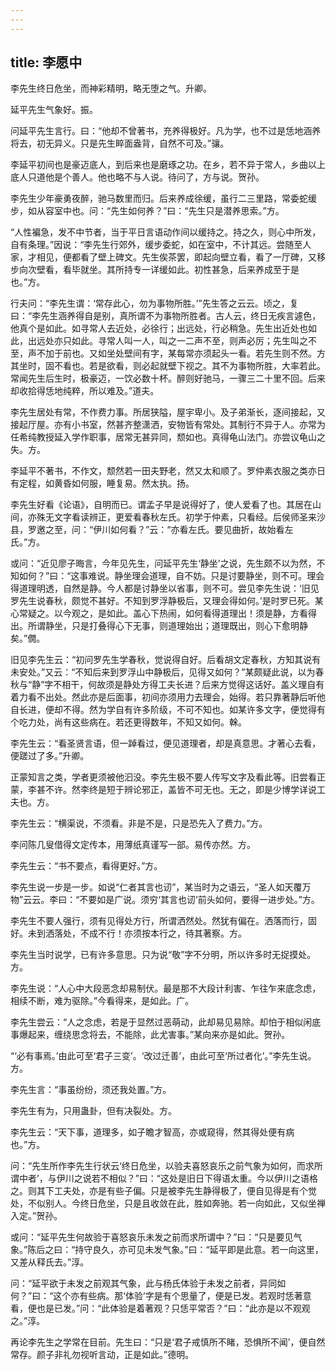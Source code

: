 ```yaml
---
---
---
```

title: 李愿中
---







李先生终日危坐，而神彩精明，略无堕之气。升卿。

延平先生气象好。振。

问延平先生言行。曰：“他却不曾著书，充养得极好。凡为学，也不过是恁地涵养将去，初无异义。只是先生睟面盎背，自然不可及。”骧。

李延平初间也是豪迈底人，到后来也是磨琢之功。在乡，若不异于常人，乡曲以上底人只道他是个善人。他也略不与人说。待问了，方与说。贺孙。

李先生少年豪勇夜醉，驰马数里而归。后来养成徐缓，虽行二三里路，常委蛇缓步，如从容室中也。问：“先生如何养？”曰：“先生只是潜养思索。”方。

“人性褊急，发不中节者，当于平日言语动作间以缓持之。持之久，则心中所发，自有条理。”因说：“李先生行郊外，缓步委蛇，如在室中，不计其远。尝随至人家，才相见，便都看了壁上碑文。先生俟茶罢，即起向壁立看，看了一厅碑，又移步向次壁看，看毕就坐。其所持专一详缓如此。初性甚急，后来养成至于是也。”方。

行夫问：“李先生谓：‘常存此心，勿为事物所胜。’”先生答之云云。顷之，复曰：“李先生涵养得自是别，真所谓不为事物所胜者。古人云，终日无疾言遽色，他真个是如此。如寻常人去近处，必徐行；出远处，行必稍急。先生出近处也如此，出远处亦只如此。寻常人叫一人，叫之一二声不至，则声必厉；先生叫之不至，声不加于前也。又如坐处壁间有字，某每常亦须起头一看。若先生则不然。方其坐时，固不看也。若是欲看，则必起就壁下视之。其不为事物所胜，大率若此。常闻先生后生时，极豪迈，一饮必数十杯。醉则好驰马，一骤三二十里不回。后来却收拾得恁地纯粹，所以难及。”道夫。

李先生居处有常，不作费力事。所居狭隘，屋宇卑小。及子弟渐长，逐间接起，又接起厅屋。亦有小书室，然甚齐整潇洒，安物皆有常处。其制行不异于人。亦常为任希纯教授延入学作职事，居常无甚异同，颓如也。真得龟山法门。亦尝议龟山之失。方。

李延平不著书，不作文，颓然若一田夫野老，然又太和顺了。罗仲素衣服之类亦日有定程，如黄昏如何服，睡复易。然太执。扬。

李先生好看《论语》，自明而已。谓孟子早是说得好了，使人爱看了也。其居在山间，亦殊无文字看读辨正，更爱看春秋左氏。初学于仲素，只看经。后侯师圣来沙县，罗邀之至，问：“伊川如何看？”云：“亦看左氏。要见曲折，故始看左氏。”方。

或问：“近见廖子晦言，今年见先生，问延平先生‘静坐’之说，先生颇不以为然，不知如何？”曰：“这事难说。静坐理会道理，自不妨。只是讨要静坐，则不可。理会得道理明透，自然是静。今人都是讨静坐以省事，则不可。尝见李先生说：‘旧见罗先生说春秋，颇觉不甚好。不知到罗浮静极后，又理会得如何。’是时罗已死。某心常疑之。以今观之，是如此。盖心下热闹，如何看得道理出！须是静，方看得出。所谓静坐，只是打叠得心下无事，则道理始出；道理既出，则心下愈明静矣。”僩。

旧见李先生云：“初问罗先生学春秋，觉说得自好。后看胡文定春秋，方知其说有未安处。”又云：“不知后来到罗浮山中静极后，见得又如何？”某颇疑此说，以为春秋与“静”字不相干，何故须是静处方得工夫长进？后来方觉得这话好。盖义理自有着力看不出处。然此亦是后面事，初间亦须用力去理会，始得。若只靠著静后听他自长进，便却不得。然为学自有许多阶级，不可不知也。如某许多文字，便觉得有个吃力处，尚有这些病在。若还更得数年，不知又如何。榦。

李先生云：“看圣贤言语，但一踔看过，便见道理者，却是真意思。才著心去看，便蹉过了多。”升卿。

正蒙知言之类，学者更须被他汩没。李先生极不要人传写文字及看此等。旧尝看正蒙，李甚不许。然李终是短于辨论邪正，盖皆不可无也。无之，即是少博学详说工夫也。方。

李先生云：“横渠说，不须看。非是不是，只是恐先入了费力。”方。

李问陈几叟借得文定传本，用薄纸真谨写一部。易传亦然。方。

李先生云：“书不要点，看得更好。”方。

李先生说一步是一步。如说“仁者其言也讱”，某当时为之语云，“圣人如天覆万物”云云。李曰：“不要如是广说。须穷‘其言也讱’前头如何，要得一进步处。”方。

李先生不要人强行，须有见得处方行，所谓洒然处。然犹有偏在。洒落而行，固好。未到洒落处，不成不行！亦须按本行之，待其著察。方。

李先生当时说学，已有许多意思。只为说“敬”字不分明，所以许多时无捉摸处。方。

李先生说：“人心中大段恶念却易制伏。最是那不大段计利害、乍往乍来底念虑，相续不断，难为驱除。”今看得来，是如此。广。

李先生尝云：“人之念虑，若是于显然过恶萌动，此却易见易除。却怕于相似闲底事爆起来，缠绕思念将去，不能除，此尤害事。”某向来亦是如此。贺孙。

“‘必有事焉。’由此可至‘君子三变’。‘改过迁善’，由此可至‘所过者化’。”李先生说。方。

李先生言：“事虽纷纷，须还我处置。”方。

李先生有为，只用蛊卦，但有决裂处。方。

李先生云：“天下事，道理多，如子瞻才智高，亦或窥得，然其得处便有病也。”方。

问：“先生所作李先生行状云‘终日危坐，以验夫喜怒哀乐之前气象为如何，而求所谓中者’，与伊川之说若不相似？”曰：“这处是旧日下得语太重。今以伊川之语格之。则其下工夫处，亦是有些子偏。只是被李先生静得极了，便自见得是有个觉处，不似别人。今终日危坐，只是且收敛在此，胜如奔驰。若一向如此，又似坐禅入定。”贺孙。

或问：“延平先生何故验于喜怒哀乐未发之前而求所谓中？”曰：“只是要见气象。”陈后之曰：“持守良久，亦可见未发气象。”曰：“延平即是此意。若一向这里，又差从释氏去。”淳。

问：“延平欲于未发之前观其气象，此与杨氏体验于未发之前者，异同如何？”曰：“这个亦有些病。那‘体验’字是有个思量了，便是已发。若观时恁著意看，便也是已发。”问：“此体验是着著观？只恁平常否？”曰：“此亦是以不观观之。”淳。

再论李先生之学常在目前。先生曰：“只是‘君子戒慎所不睹，恐惧所不闻’，便自然常存。颜子非礼勿视听言动，正是如此。”德明。